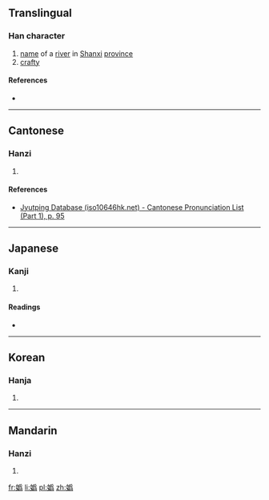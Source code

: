 {{also|妫|媯}}
==Translingual==

===Han character===
{{Han char|rn=38|rad=女|as=12|sn=15|four=|canj=女月竹火 (VBHF)|ids=⿰[[女]][[爲]]}}

# [[name]] of a [[river]] in [[Shanxi]] [[province]]
# [[crafty]]

====References====
* {{Han ref|kx=0271.130|dkj=06720|dj=0539.060|hdz=21082.061|uh=5B00|ud=23296}}

----

==Cantonese==

===Hanzi===
{{yue-hanzi|jyut=[[gwai1]]|y=gwai1}}

# {{defn|lang=yue|sort=女12}}

====References====
* [http://www.iso10646hk.net/jp/document/download.jsp Jyutping Database (iso10646hk.net) - Cantonese Pronunciation List (Part 1), p. 95]

----

==Japanese==

===Kanji===
{{ja-kanji|grade=|rs=女12}}

# {{defn|lang=ja|sort=女12}}

====Readings====
* {{ja-readings|on=[[き]] (ki), [[ぎ]] (gi)|kun=[[わるがしこい]] (warugashikoi)}}

----

==Korean==

===Hanja===
{{ko-hanja|hangeul=규|rv=gyu|mr=kyu}}

# {{defn|lang=ko|sort=女12}}

----

==Mandarin==

===Hanzi===
{{cmn-hanzi|sim=妫|pin=[[guī]] ([[gui1]])|wg=kuei<sup>1</sup>}}

# {{defn|lang=cmn|sort=女12}}

[[fr:嬀]]
[[li:嬀]]
[[pl:嬀]]
[[zh:嬀]]